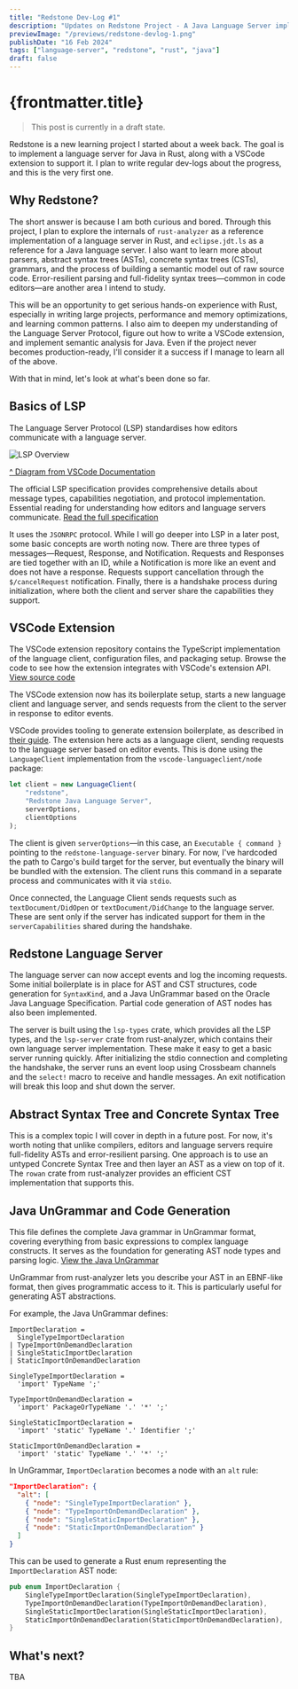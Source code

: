 ```yaml
---
title: "Redstone Dev-Log #1"
description: "Updates on Redstone Project - A Java Language Server implemented in Rust. Covers initial project setup, code generation and ungrammar."
previewImage: "/previews/redstone-devlog-1.png"
publishDate: "16 Feb 2024"
tags: ["language-server", "redstone", "rust", "java"]
draft: false
---
```



# {frontmatter.title}

<PostMeta date={frontmatter.publishDate} tags={frontmatter.tags} />

> This post is currently in a draft state.

Redstone is a new learning project I started about a week back. The goal is to implement a language server for Java in Rust, along with a VSCode extension to support it. I plan to write regular dev-logs about the progress, and this is the very first one.

## Why Redstone?

The short answer is because I am both curious and bored. Through this project, I plan to explore the internals of `rust-analyzer` as a reference implementation of a language server in Rust, and `eclipse.jdt.ls` as a reference for a Java language server. I also want to learn more about parsers, abstract syntax trees (ASTs), concrete syntax trees (CSTs), grammars, and the process of building a semantic model out of raw source code. Error-resilient parsing and full-fidelity syntax trees—common in code editors—are another area I intend to study.

This will be an opportunity to get serious hands-on experience with Rust, especially in writing large projects, performance and memory optimizations, and learning common patterns. I also aim to deepen my understanding of the Language Server Protocol, figure out how to write a VSCode extension, and implement semantic analysis for Java. Even if the project never becomes production-ready, I'll consider it a success if I manage to learn all of the above.

With that in mind, let's look at what's been done so far.

## Basics of LSP

The Language Server Protocol (LSP) standardises how editors communicate with a language server.

![LSP Overview](../images/lsp-overview.png)

[^ Diagram from VSCode Documentation](https://code.visualstudio.com/api/language-extensions/language-server-extension-guide)

<SideNote id="lsp-overview">The official LSP specification provides comprehensive details about message types, capabilities negotiation, and protocol implementation. Essential reading for understanding how editors and language servers communicate. [Read the full specification](https://microsoft.github.io/language-server-protocol/overviews/lsp/overview/)</SideNote>

It uses the `JSONRPC` protocol. While I will go deeper into LSP in a later post, some basic concepts are worth noting now. There are three types of messages—Request, Response, and Notification. Requests and Responses are tied together with an ID, while a Notification is more like an event and does not have a response. Requests support cancellation through the `$/cancelRequest` notification. Finally, there is a handshake process during initialization, where both the client and server share the capabilities they support.

## VSCode Extension

<SideNote id="repo-link">The VSCode extension repository contains the TypeScript implementation of the language client, configuration files, and packaging setup. Browse the code to see how the extension integrates with VSCode's extension API. [View source code](https://github.com/redstone-org/redstone-code)</SideNote>

The VSCode extension now has its boilerplate setup, starts a new language client and language server, and sends requests from the client to the server in response to editor events.

VSCode provides tooling to generate extension boilerplate, as described in [their guide](https://code.visualstudio.com/api/get-started/your-first-extension). The extension here acts as a language client, sending requests to the language server based on editor events. This is done using the `LanguageClient` implementation from the `vscode-languageclient/node` package:

```ts
let client = new LanguageClient(
	"redstone",
	"Redstone Java Language Server",
	serverOptions,
	clientOptions
);
```

The client is given `serverOptions`—in this case, an `Executable { command }` pointing to the `redstone-language-server` binary. For now, I've hardcoded the path to Cargo's build target for the server, but eventually the binary will be bundled with the extension. The client runs this command in a separate process and communicates with it via `stdio`.

Once connected, the Language Client sends requests such as `textDocument/DidOpen` or `textDocument/DidChange` to the language server. These are sent only if the server has indicated support for them in the `serverCapabilities` shared during the handshake.

## Redstone Language Server

The language server can now accept events and log the incoming requests. Some initial boilerplate is in place for AST and CST structures, code generation for `SyntaxKind`, and a Java UnGrammar based on the Oracle Java Language Specification. Partial code generation of AST nodes has also been implemented.

The server is built using the `lsp-types` crate, which provides all the LSP types, and the `lsp-server` crate from rust-analyzer, which contains their own language server implementation. These make it easy to get a basic server running quickly. After initializing the stdio connection and completing the handshake, the server runs an event loop using Crossbeam channels and the `select!` macro to receive and handle messages. An exit notification will break this loop and shut down the server.

## Abstract Syntax Tree and Concrete Syntax Tree

This is a complex topic I will cover in depth in a future post. For now, it's worth noting that unlike compilers, editors and language servers require full-fidelity ASTs and error-resilient parsing. One approach is to use an untyped Concrete Syntax Tree and then layer an AST as a view on top of it. The `rowan` crate from rust-analyzer provides an efficient CST implementation that supports this.


## Java UnGrammar and Code Generation

<SideNote id="ungram-link">This file defines the complete Java grammar in UnGrammar format, covering everything from basic expressions to complex language constructs. It serves as the foundation for generating AST node types and parsing logic. [View the Java UnGrammar](https://github.com/redstone-org/redstone/blob/main/crates/syntax/java.ungram)</SideNote>


UnGrammar from rust-analyzer lets you describe your AST in an EBNF-like format, then gives programmatic access to it. This is particularly useful for generating AST abstractions.

For example, the Java UnGrammar defines:

```text
ImportDeclaration =
  SingleTypeImportDeclaration
| TypeImportOnDemandDeclaration
| SingleStaticImportDeclaration
| StaticImportOnDemandDeclaration

SingleTypeImportDeclaration =
  'import' TypeName ';'

TypeImportOnDemandDeclaration =
  'import' PackageOrTypeName '.' '*' ';'

SingleStaticImportDeclaration =
  'import' 'static' TypeName '.' Identifier ';'

StaticImportOnDemandDeclaration =
  'import' 'static' TypeName '.' '*' ';'
```

In UnGrammar, `ImportDeclaration` becomes a node with an `alt` rule:

```json
"ImportDeclaration": {
  "alt": [
    { "node": "SingleTypeImportDeclaration" },
    { "node": "TypeImportOnDemandDeclaration" },
    { "node": "SingleStaticImportDeclaration" },
    { "node": "StaticImportOnDemandDeclaration" }
  ]
}
```

This can be used to generate a Rust enum representing the `ImportDeclaration` AST node:

```rs
pub enum ImportDeclaration {
	SingleTypeImportDeclaration(SingleTypeImportDeclaration),
	TypeImportOnDemandDeclaration(TypeImportOnDemandDeclaration),
	SingleStaticImportDeclaration(SingleStaticImportDeclaration),
	StaticImportOnDemandDeclaration(StaticImportOnDemandDeclaration),
}
```

## What's next?

TBA
